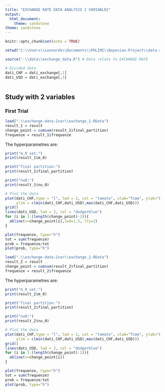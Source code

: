 ```yaml
---
title: "EXCHANGE RATE DATA ANALYSIS 2 VARIABLES"
output: 
  html_document: 
    theme: sandstone
theme: sandstone
---
```


```r
knitr::opts_chunk$set(echo = TRUE)
```

```r
setwd("C:\\Users\\Leonardo\\Documents\\POLIMI\\Bayesian-Project\\data-study-of-sampling-strategy")

source(".\\data\\exchange_data.R") # Data relate to EXCHANGE RATE

# Divided data
dati_CHF = dati_exchange[,1]
dati_USD = dati_exchange[,3]

```

```r
```

## Study with 2 variables

### First Trial

```r
load(".\\exchange-data-2var\\exchange_1.RData")
result_1 = result
change_point = cumsum(result_1$final_partition)
frequenze = result_1$frequenze
```
The hyperparametres are:
```r
print("m_0 set:")
print(result_1$m_0)

print("final partition:")
print(result_1$final_partition)

print("nu0:")
print(result_1$nu_0)
```
```r
# Plot the data
plot(dati_CHF,type = "l", lwd = 2, col = "tomato", xlab="Time", ylab="Exchange rate",
     ylim = c(min(dati_CHF,dati_USD),max(dati_CHF,dati_USD)))
grid()
lines(dati_USD, lwd = 2, col = "dodgerblue")
for (i in 1:(length(change_point)-1)){
  abline(v=change_point[i],lwd=1.5, lty=2)
}
```

```r
plot(frequenze, type="h")
tot = sum(frequenze)
prob = frequenze/tot
plot(prob, type="h")
```

```r
load(".\\exchange-data-2var\\exchange_2.RData")
result_2 = result
change_point = cumsum(result_2$final_partition)
frequenze = result_2$frequenze
```
The hyperparametres are:
```r
print("m_0 set:")
print(result_2$m_0)

print("final partition:")
print(result_2$final_partition)

print("nu0:")
print(result_2$nu_0)
```
```r
# Plot the data
plot(dati_CHF,type = "l", lwd = 2, col = "tomato", xlab="Time", ylab="Exchange rate",
     ylim = c(min(dati_CHF,dati_USD),max(dati_CHF,dati_USD)))
grid()
lines(dati_USD, lwd = 2, col = "dodgerblue")
for (i in 1:(length(change_point)-1)){
  abline(v=change_point[i])
}
```

```r
plot(frequenze, type="h")
tot = sum(frequenze)
prob = frequenze/tot
plot(prob, type="h")
```